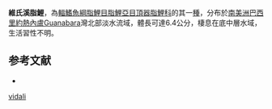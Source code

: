 {{Speciesbox
| status = NE
| status_system = IUCN3.1
| genus = Characidium
| species = vidali
| authority = [[Travassos|Travassos]], 1967
| synonyms = 
}}
'''維氏溪脂鯉'''，為[[輻鰭魚綱|輻鰭魚綱]][[脂鯉目|脂鯉目]][[脂鯉亞目|脂鯉亞目]][[頂器脂鯉科|頂器脂鯉科]]的其一[[種|種]]，分布於[[南美洲|南美洲]][[巴西|巴西]][[里約熱內盧|里約熱內盧]]Guanabara灣北部淡水流域，體長可達6.4公分，棲息在底中層水域，生活習性不明。

==参考文献==
{{refbegin}}
*{{FishBase_species|genus=Characidium|species=vidali|year=2013|month=10}}
{{refend}}
{{Taxonbar|from=Q5493932}}

[[Category:溪脂鯉屬|vidali]]